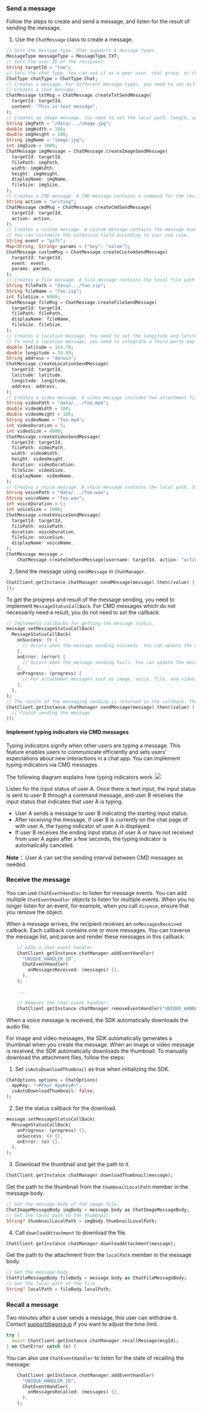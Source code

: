 <PlatformWrapper platform="flutter">

### Send a message

Follow the steps to create and send a message, and listen for the result of sending the message.

1. Use the `ChatMessage` class to create a message.

  ```dart
  // Sets the message type. Chat supports 8 message types.
  MessageType messageType = MessageType.TXT;
  // Sets the user ID of the recipient.
  String targetId = "tom";
  // Sets the chat type. You can set it as a peer user, chat group, or chat room.
  ChatType chatType = ChatType.Chat;
  // Creates a message. For different message types, you need to set different parameters.
  // Creates a text message.
  ChatMessage txtMsg = ChatMessage.createTxtSendMessage(
    targetId: targetId,
    content: "This is text message",
  );
  // Creates an image message. You need to set the local path, length, and width of the image file, and the image name displayed on the UI.
  String imgPath = "/data/.../image.jpg";
  double imgWidth = 100;
  double imgHeight = 100;
  String imgName = "image.jpg";
  int imgSize = 3000;
  ChatMessage imgMessage = ChatMessage.createImageSendMessage(
    targetId: targetId,
    filePath: imgPath,
    width: imgWidth,
    height: imgHeight,
    displayName: imgName,
    fileSize: imgSize,
  );
  // Creates a CMD message. A CMD message contains a command for the recipient to take action. You can customize the command.
  String action = "writing";
  ChatMessage cmdMsg = ChatMessage.createCmdSendMessage(
    targetId: targetId,
    action: action,
  );
  // Creates a custom message. A custom message contains the message event type and the extension field.
  // You can customize the extension field according to your use case.
  String event = "gift";
  Map<String, String> params = {"key": "value"};
  ChatMessage customMsg = ChatMessage.createCustomSendMessage(
    targetId: targetId,
    event: event,
    params: params,
  );
  // Creates a file message. A file message contains the local file path and the name displayed on the UI.
  String filePath = "data/.../foo.zip";
  String fileName = "foo.zip";
  int fileSize = 6000;
  ChatMessage fileMsg = ChatMessage.createFileSendMessage(
    targetId: targetId,
    filePath: filePath,
    displayName: fileName,
    fileSize: fileSize,
  );
  // Creates a location message. You need to set the longitude and latitude information of the location, as well as the name of the location.
  // To send a location message, you need to integrate a third-party map service provider to get the longitude and latitude information of the location. When the recipient receives the location information, the service provider renders the location on the map according to the longitude and latitude information.
  double latitude = 114.78;
  double longitude = 39.89;
  String address = "darwin";
  ChatMessage.createLocationSendMessage(
    targetId: targetId,
    latitude: latitude,
    longitude: longitude,
    address: address,
  );
  // Creates a video message. A video message includes two attachment files, including the video file and the thumbnail of the video. The SDK uses the first frame of the video as the thumbnail. You also need to set the local path, length, width, display name, and duration of the video file.
  String videoPath = "data/.../foo.mp4";
  double videoWidth = 100;
  double videoHeight = 100;
  String videoName = "foo.mp4";
  int videoDuration = 5;
  int videoSize = 4000;
  ChatMessage.createVideoSendMessage(
    targetId: targetId,
    filePath: videoPath,
    width: videoWidth,
    height: videoHeight,
    duration: videoDuration,
    fileSize: videoSize,
    displayName: videoName,
  );
  // Creates a voice message. A voice message contains the local path, display name, and duration of the audio file.
  String voicePath = "data/.../foo.wav";
  String voiceName = "foo.wav";
  int voiceDuration = 5;
  int voiceSize = 1000;
  ChatMessage.createVoiceSendMessage(
    targetId: targetId,
    filePath: voicePath,
    duration: voiceDuration,
    fileSize: voiceSize,
    displayName: voiceName,
  );
  ChatMessage message =
      ChatMessage.createCmdSendMessage(username: targetId, action: "action");
  ```

2. Send the message using `sendMessage` in `ChatManager`.

  ```dart
  ChatClient.getInstance.chatManager.sendMessage(message).then((value) {
  });
  ```

  To get the progress and result of the message sending, you need to implement `MessageStatusCallBack`. For CMD messages which do not necessarily need a result, you do not need to set the callback.

  ```dart
  // Implements callbacks for getting the message status.
  message.setMessageStatusCallBack(
    MessageStatusCallBack(
      onSuccess: () {
        // Occurs when the message sending succeeds. You can update the message and add other operations in this callback.
      },
      onError: (error) {
        // Occurs when the message sending fails. You can update the message status and add other operations in this callback.
      },
      onProgress: (progress) {
        // For attachment messages such as image, voice, file, and video, you can get a progress value for uploading or downloading them in this callback.
      },
    ),
  );
  // The result of the messaging sending is returned in the callback. The return value of the method only indicates the result of the message call.
  ChatClient.getInstance.chatManager.sendMessage(message).then((value) {
    // Finish sending the message.
  });
  ```

#### Implement typing indicators via CMD messages

Typing indicators signify when other users are typing a message. This feature enables users to communicate efficiently and sets users' expectations about new interactions in a chat app. You can implement typing indicators via CMD messages. 

The following diagram explains how typing indicators work.
![](https://web-cdn.agora.io/docs-files/1665389553627)

Listen for the input status of user A. Once there is text input, the input status is sent to user B through a command message, and user B receives the input status that indicates that user A is typing.

 - User A sends a message to user B indicating the starting input status.
 - After receiving the message, if user B is currently on the chat page of with user A, the typing indicator of user A is displayed.
 - If user B receives the ending input status of user A or have not received from user A again after a few seconds, the typing indicator is automatically canceled.

**Note：**
User A can set the sending interval between CMD messages as needed.

### Receive the message

You can use `ChatEventHandler` to listen for message events. You can add multiple `ChatEventHandler` objects to listen for multiple events. When you no longer listen for an event, for example, when you call `dispose`, ensure that you remove the object.

When a message arrives, the recipient receives an `onMessagesReceived` callback. Each callback contains one or more messages. You can traverse the message list, and parse and render these messages in this callback.

```dart
    // Adds a chat event handler.
    ChatClient.getInstance.chatManager.addEventHandler(
      "UNIQUE_HANDLER_ID",
      ChatEventHandler(
        onMessagesReceived: (messages) {},
      ),
    );

    ...

    // Removes the chat event handler.
    ChatClient.getInstance.chatManager.removeEventHandler("UNIQUE_HANDLER_ID");
```

When a voice message is received, the SDK automatically downloads the audio file.

For image and video messages, the SDK automatically generates a thumbnail when you create the message. When an image or video message is received, the SDK automatically downloads the thumbnail. To manually download the attachment files, follow the steps:

1. Set `isAutoDownloadThumbnail` as true when initializing the SDK.

  ```dart
  ChatOptions options = ChatOptions(
    appKey: "<#Your AppKey#>",
    isAutoDownloadThumbnail: false,
  );
  ```

2. Set the status callback for the download.

```dart
message.setMessageStatusCallBack(
  MessageStatusCallBack(
    onProgress: (progress) {},
    onSuccess: () {},
    onError: (e) {},
  ),
);
```

3. Download the thumbnail and get the path to it.

  ```dart
  ChatClient.getInstance.chatManager.downloadThumbnail(message);
  ```

  Get the path to the thumbnail from the `thumbnailLocalPath` member in the message body.

  ```dart
  // Get the message body of the image file.
  ChatImageMessageBody imgBody = message.body as ChatImageMessageBody;
  // Get the local path to the thumbnail.
  String? thumbnailLocalPath = imgBody.thumbnailLocalPath;
  ```

4. Call `downloadAttachment` to download the file.

  ```dart
  ChatClient.getInstance.chatManager.downloadAttachment(message);
  ```

  Get the path to the attachment from the `localPath` member in the message body.

  ```dart
  // Get the message body.
  ChatFileMessageBody fileBody = message.body as ChatFileMessageBody;
  // Get the local path of the file.
  String? localPath = fileBody.localPath;
  ```

### Recall a message

Two minutes after a user sends a message, this user can withdraw it. Contact support@agora.io if you want to adjust the time limit.

```dart
try {
  await ChatClient.getInstance.chatManager.recallMessage(msgId);
} on ChatError catch (e) {
```

You can also use `ChatEventHandler` to listen for the state of recalling the message:

```dart
    ChatClient.getInstance.chatManager.addEventHandler(
      "UNIQUE_HANDLER_ID",
      ChatEventHandler(
        onMessagesRecalled: (messages) {},
      ),
    );
```

</PlatformWrapper>